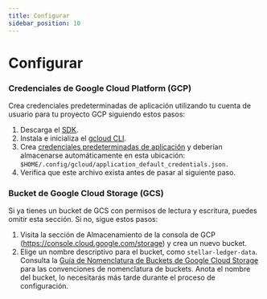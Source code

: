 ```yaml
---
title: Configurar
sidebar_position: 10
---
```


# Configurar

### Credenciales de Google Cloud Platform (GCP)

Crea credenciales predeterminadas de aplicación utilizando tu cuenta de usuario para tu proyecto GCP siguiendo estos pasos:

1. Descarga el [SDK](https://cloud.google.com/sdk/docs/install).
2. Instala e inicializa el [gcloud CLI](https://cloud.google.com/sdk/docs/initializing).
3. Crea [credenciales predeterminadas de aplicación](https://cloud.google.com/docs/authentication/provide-credentials-adc#google-idp) y deberían almacenarse automáticamente en esta ubicación: `$HOME/.config/gcloud/application_default_credentials.json.`
4. Verifica que este archivo exista antes de pasar al siguiente paso.

### Bucket de Google Cloud Storage (GCS)

Si ya tienes un bucket de GCS con permisos de lectura y escritura, puedes omitir esta sección. Si no, sigue estos pasos:

1. Visita la sección de Almacenamiento de la consola de GCP (https://console.cloud.google.com/storage) y crea un nuevo bucket.
2. Elige un nombre descriptivo para el bucket, como `stellar-ledger-data`. Consulta la [Guía de Nomenclatura de Buckets de Google Cloud Storage](https://cloud.google.com/storage/docs/buckets#naming) para las convenciones de nomenclatura de buckets. Anota el nombre del bucket, lo necesitarás más tarde durante el proceso de configuración.
